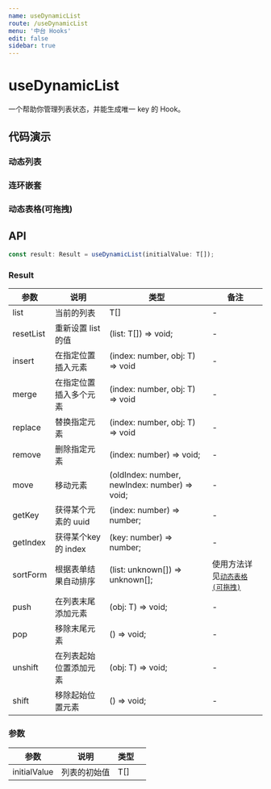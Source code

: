 ```yaml
---
name: useDynamicList
route: /useDynamicList
menu: '中台 Hooks'
edit: false
sidebar: true
---
```







# useDynamicList

一个帮助你管理列表状态，并能生成唯一 key 的 Hook。

## 代码演示

### 动态列表

<JackBox tsCode={Demo1Tsx} jsCode={Demo1Jsx} demoName='动态列表' description='可增删的不定条数表单'>
  <Demo1 />
</JackBox>

### 连环嵌套

<JackBox tsCode={Demo2Tsx} jsCode={Demo2Jsx} demoName='嵌套表单' description='动态表单内部嵌套动态表单'>
  <Demo2 />
</JackBox>

### 动态表格(可拖拽)

<JackBox tsCode={Demo3Tsx} jsCode={Demo3Jsx} demoName='动态表格(可拖拽)' description='使用 antd table 构建动态表格'>
  <Demo3 />
</JackBox>

## API

```typescript
const result: Result = useDynamicList(initialValue: T[]);
```

### Result

| 参数         | 说明         | 类型                 |  备注            |
|--------------|--------------|----------------------|---------------|
| list      | 当前的列表 | T[]              | - |
| resetList  | 重新设置 list 的值     | (list: T[]) => void;          | - |
| insert        | 在指定位置插入元素 | (index: number, obj: T) => void                | - |
| merge         | 在指定位置插入多个元素 | (index: number, obj: T) => void | - |
| replace          | 替换指定元素         | (index: number, obj: T) => void          | - |
| remove   | 删除指定元素     | (index: number) => void;          | - |
| move | 移动元素     | (oldIndex: number, newIndex: number) => void;          | - |
| getKey  | 获得某个元素的 uuid     | (index: number) => number;           | - |
| getIndex  | 获得某个key的 index     | (key: number) => number;           | - |
| sortForm  | 根据表单结果自动排序     | (list: unknown[]) => unknown[];           | 使用方法详见[`动态表格(可拖拽)`](#动态表格可拖拽) |
| push  | 在列表末尾添加元素     | (obj: T) => void;          | - |
| pop  | 移除末尾元素     | () => void;          | - |
| unshift  | 在列表起始位置添加元素    | (obj: T) => void;          | - |
| shift  | 移除起始位置元素     | () => void;          | - |

### 参数

| 参数         | 说明         | 类型                 |   |
|--------------|--------------|----------------------|---|
| initialValue      | 列表的初始值 | T[]              |   |